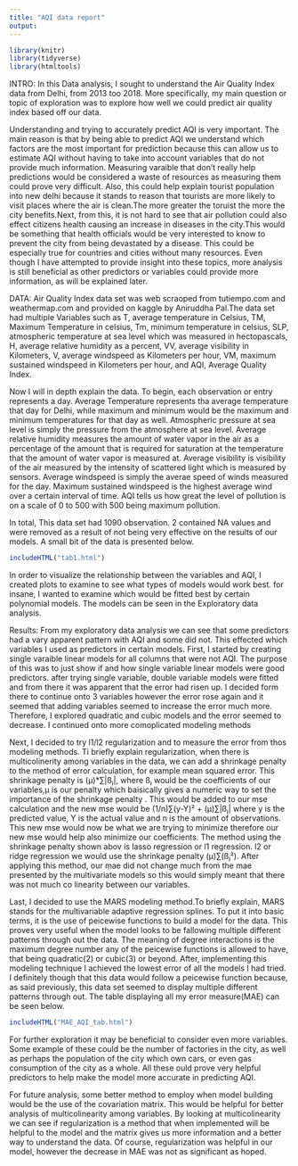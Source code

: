 ```yaml
---
title: "AQI data report"
output:
---
```

```r
library(knitr)
library(tidyverse)
library(htmltools)
```

INTRO:
In this Data analysis, I sought to understand the Air Quality Index data from Delhi, from 2013 too 2018. More specifically, my main question or topic of exploration was to explore how well we could predict air quality index based off  our data.

Understanding and trying to accurately predict AQI is very important. The main reason is that by being able to predict AQI we understand which factors are the most important for prediction because this can allow us to estimate AQI without having to take into account variables that do not provide much information. Measuring varaible that don't really help predictions would be considered a waste of resources as measuring them could prove very difficult. Also, this could help explain tourist population into new delhi because it stands to reason that tourists are more likely to visit places where the air is clean.The more greater the toruist the more the city benefits.Next, from this, it is not hard to see that air pollution could also effect citizens health causing an increase in diseases in the city.This would be something that health officials would be very interested to know to prevent the city from being devastated by a disease. This could be especially true for countries and cities without many resources. Even though I have attempted to provide insight into these topics, more analysis is still beneficial as other predictors or variables could provide more information, as will be explained later.

DATA:
Air Quality Index data set was web scraoped from tutiempo.com and weathermap.com and provided on kaggle by Aniruddha Pal.The data set had multiple Variables such as T, average temperature in Celsius, TM, Maximum Temperature in celsius, Tm, minimum temperature in celsius, SLP, atmospheric temperature at sea level which was measured in hectopascals, H, average relative humidity as a percent, VV, average visibility in Kilometers, V, average windspeed as Kilometers per hour, VM, maximum sustained windspeed in Kilometers per hour, and AQI, Average Quality Index.

Now I will in depth explain the data. To begin, each observation or entry represents a day. Average Temperature represents tha average temperature that day for Delhi, while maximum and minimum would be the maximum and minimum temperatures for that day as well. Atmospheric pressure at sea level is simply the pressure from the atmosphere at sea level. Average relative humidity measures the amount of water vapor in the air as a percentage of the amount that is required for saturation at the temperature that the amount of water vapor is measured at. Average visibility is visibility of the air measured by the intensity of scattered light which is measured by sensors. Average windspeed is simply the averae speed of winds measured for the day. Maximum sustained windspeed is the highest average wind over a certain interval of time. AQI tells us how great the level of pollution is on a scale of 0 to 500 with 500 being maximum pollution.

In total, This data set had 1090 observation. 2 contained NA values and were removed as a result of not being very effective on the results of our models. A small bit of the data is presented below. 
```r
includeHTML("tab1.html")
```

In order to visualize the relationship between the variables and AQI, I created plots to examine to see what types of models would work best. for insane, I wanted to examine which would be fitted best by certain polynomial models. The models can be seen in the Exploratory data analysis.


Results:
From my exploratory data analysis we can see that some predictors had a vary apparent pattern with AQI and some did not. This effected which variables I used as predictors in certain models. First, I started by creating single varaible linear models for all columns that were not AQI. The purpose of this was to just show if and how single variable linear models were good predictors. after trying single variable, double variable models were fitted and from there it was apparent that the error had risen up. I decided form there to continue onto 3 variables however the error rose again and it seemed that adding variables seemed to increase the error much more. Therefore, I explored quadratic and cubic models and the error seemed to decrease. I continued onto more comoplicated modeling methods

Next, I decided to try l1/l2 regularization and to measure the error from thos modeling methods. Ti briefly explain regularization, when there is multicolinerity among variables in the data, we can add a shrinkage penalty to the method of error calculation, for example mean squared error. This shrinkage penalty is (µ)*∑|ßⱼ|, where ßⱼ would be the coefficients of our variables,µ is our penalty which baisically gives a numeric way to set the importance of the shrinkage penalty  . This would be added to our mse calculation and the new mse would be  (1/n)∑(y-Y)² + (µ)∑|ßⱼ| where y is the predicted value, Y is the actual value and n is the amount of observations. This new mse would now be what we are trying to minimize therefore our new mse would help also minimize our coefficients. The method using the shrinkage penalty shown abov is lasso regression or  l1 regression. l2 or ridge regression we would use the shrinkage penalty (µ)∑(ßⱼ²). After applying this method, our mae did not change much from the mae presented by the multivariate models so this would simply meant that there was not much co linearity between our variables. 

Last, I decided to use the MARS modeling method.To briefly explain, MARS stands for the multivariable adaptive regression splines. To put it into basic terms, it is the use of peicewise functions to build a model for the data. This proves very useful when the model looks to be fallowing multiple different patterns through out the data. The meaning of degree interactions is the maximum degree number any of the peicewise functions is allowed to have, that being quadratic(2) or cubic(3) or beyond. After, implementing this modeling technique I achieved the lowest error of all the models I had tried. I definitely though that this data would follow a peicewise function because, as said previously, this data set seemed to display multiple different patterns through out. The table displaying all my error measure(MAE) can be seen below.


```r
includeHTML("MAE_AQI_tab.html")
```

For further exploration it may be beneficial to consider even more variables. Some example of these could be the number of factories in the city, as well as perhaps the population of the city which own cars, or even gas consumption of the city as a whole. All these ould prove very helpful predictors to help make the model more accurate in predicting AQI. 

For future analysis, some better method to employ when model building would be the use of the covariation matrix. This would be helpful for better analysis of multicolinearity among variables. By looking at multicolinearity we can see if regularization is a method that when implemented will be helpful to the model and the matrix gives us more information and a better way to understand the data. Of course, regularization was helpful in our model, however the decrease in MAE was not as significant as hoped.









